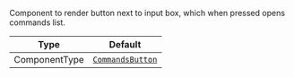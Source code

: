 Component to render button next to input box, which when pressed opens commands list.

| Type          | Default                                                                                    |
| ------------- | ------------------------------------------------------------------------------------------ |
| ComponentType | [`CommandsButton`](../../../../ui-components/message-input-components/commands-button.mdx) |

